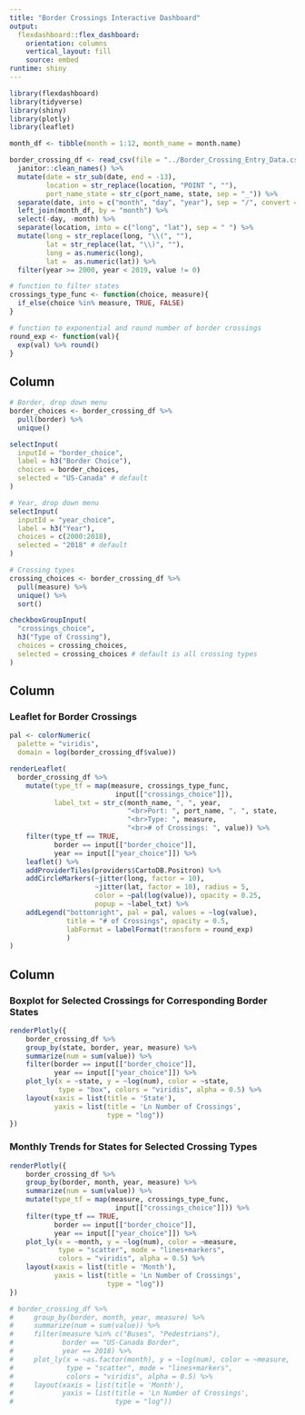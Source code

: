 ```yaml
---
title: "Border Crossings Interactive Dashboard"
output: 
  flexdashboard::flex_dashboard:
    orientation: columns
    vertical_layout: fill
    source: embed
runtime: shiny
---
```


```r
library(flexdashboard)
library(tidyverse)
library(shiny)
library(plotly)
library(leaflet)
```

```r
month_df <- tibble(month = 1:12, month_name = month.name)

border_crossing_df <- read_csv(file = "../Border_Crossing_Entry_Data.csv") %>% 
  janitor::clean_names() %>% 
  mutate(date = str_sub(date, end = -13), 
         location = str_replace(location, "POINT ", ""), 
         port_name_state = str_c(port_name, state, sep = "_")) %>% 
  separate(date, into = c("month", "day", "year"), sep = "/", convert = TRUE) %>%
  left_join(month_df, by = "month") %>%
  select(-day, -month) %>% 
  separate(location, into = c("long", "lat"), sep = " ") %>% 
  mutate(long = str_replace(long, "\\(", ""), 
         lat = str_replace(lat, "\\)", ""), 
         long = as.numeric(long),
         lat =  as.numeric(lat)) %>% 
  filter(year >= 2000, year < 2019, value != 0)

# function to filter states
crossings_type_func <- function(choice, measure){
  if_else(choice %in% measure, TRUE, FALSE)
}

# function to exponential and round number of border crossings
round_exp <- function(val){
  exp(val) %>% round()
}
```

Column {.sidebar}
-----------------------------------------------------------------------
```r
# Border, drop down menu
border_choices <- border_crossing_df %>%
  pull(border) %>%
  unique()

selectInput(
  inputId = "border_choice",
  label = h3("Border Choice"),
  choices = border_choices,
  selected = "US-Canada" # default
)

# Year, drop down menu
selectInput(
  inputId = "year_choice",
  label = h3("Year"),
  choices = c(2000:2018),
  selected = "2018" # default
)

# Crossing types
crossing_choices <- border_crossing_df %>%
  pull(measure) %>%
  unique() %>%
  sort()

checkboxGroupInput(
  "crossings_choice",
  h3("Type of Crossing"),
  choices = crossing_choices,
  selected = crossing_choices # default is all crossing types
)

```



Column {data-width=500}
-----------------------------------------------------------------------

### Leaflet for Border Crossings

```r
pal <- colorNumeric(
  palette = "viridis",
  domain = log(border_crossing_df$value))

renderLeaflet(
  border_crossing_df %>%
    mutate(type_tf = map(measure, crossings_type_func,
                          input[["crossings_choice"]]),
           label_txt = str_c(month_name, ", ", year,
                             "<br>Port: ", port_name, ", ", state,
                             "<br>Type: ", measure,
                             "<br># of Crossings: ", value)) %>%
    filter(type_tf == TRUE,
           border == input[["border_choice"]],
           year == input[["year_choice"]]) %>%
    leaflet() %>% 
    addProviderTiles(providers$CartoDB.Positron) %>%
    addCircleMarkers(~jitter(long, factor = 10), 
                     ~jitter(lat, factor = 10), radius = 5, 
                     color = ~pal(log(value)), opacity = 0.25,
                     popup = ~label_txt) %>%
    addLegend("bottomright", pal = pal, values = ~log(value),
              title = "# of Crossings", opacity = 0.5, 
              labFormat = labelFormat(transform = round_exp)
              )
)

```

Column {data-width=450}
-----------------------------------------------------------------------

### Boxplot for Selected Crossings for Corresponding Border States

```r
renderPlotly({
    border_crossing_df %>%
    group_by(state, border, year, measure) %>%
    summarize(num = sum(value)) %>%
    filter(border == input[["border_choice"]],
           year == input[["year_choice"]]) %>%
    plot_ly(x = ~state, y = ~log(num), color = ~state, 
            type = "box", colors = "viridis", alpha = 0.5) %>%
    layout(xaxis = list(title = 'State'),
           yaxis = list(title = 'Ln Number of Crossings',
                        type = "log"))
})
```

### Monthly Trends for States for Selected Crossing Types

```r
renderPlotly({
    border_crossing_df %>%
    group_by(border, month, year, measure) %>%
    summarize(num = sum(value)) %>%
    mutate(type_tf = map(measure, crossings_type_func,
                          input[["crossings_choice"]])) %>%
    filter(type_tf == TRUE,
           border == input[["border_choice"]],
           year == input[["year_choice"]]) %>%
    plot_ly(x = ~month, y = ~log(num), color = ~measure, 
            type = "scatter", mode = "lines+markers",
            colors = "viridis", alpha = 0.5) %>%
    layout(xaxis = list(title = 'Month'),
           yaxis = list(title = 'Ln Number of Crossings',
                        type = "log"))
})

# border_crossing_df %>%
#     group_by(border, month, year, measure) %>%
#     summarize(num = sum(value)) %>%
#     filter(measure %in% c("Buses", "Pedestrians"),
#            border == "US-Canada Border",
#            year == 2018) %>%
#     plot_ly(x = ~as.factor(month), y = ~log(num), color = ~measure, 
#             type = "scatter", mode = "lines+markers",
#             colors = "viridis", alpha = 0.5) %>%
#     layout(xaxis = list(title = 'Month'),
#            yaxis = list(title = 'Ln Number of Crossings',
#                         type = "log"))
```

